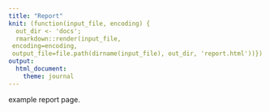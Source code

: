 ```yaml
---
title: "Report"
knit: (function(input_file, encoding) {
  out_dir <- 'docs';
  rmarkdown::render(input_file,
 encoding=encoding,
 output_file=file.path(dirname(input_file), out_dir, 'report.html'))})
output:
  html_document:
    theme: journal
---
```


example report page. 